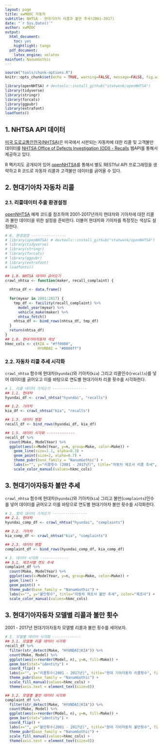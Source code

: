 ```yaml
---
layout: page
title: xwMOOC 자동차
subtitle: NHTSA - 현대기아차 리콜과 불만 추세(2001-2017)
date: "`r Sys.Date()`"
author: xwMOOC
output:
  html_document: 
    toc: yes
    hightlight: tango 
  pdf_document:
    latex_engine: xelatex
mainfont: NanumGothic
---
```


``` r
source("tools/chunk-options.R")
knitr::opts_chunk$set(echo = TRUE, warning=FALSE, message=FALSE, fig.width=12)

library(openNHTSA) # devtools::install_github("statwonk/openNHTSA")
library(tidyverse)
library(stringr)
library(forcats)
library(ggpubr)
library(extrafont)
loadfonts()

```

## 1. NHTSA API 데이터 {#nhtsa-api-data}

[미국 도로교통안전국(NHTSA)](https://www.nhtsa.gov/)은 미국에서 시판되는 자동차에 대한 리콜 및 고객불만 데이터를 
[NHTSA Office of Defects Investigation (ODI) - Recalls](https://one.nhtsa.gov/webapi/Default.aspx?Recalls/API/83) 웹API를 통해서 제공하고 있다.

R 팩키지도 공개되어 있어 [openNHTSA](https://github.com/statwonk/openNHTSA)를 통해서 별도 RESTful API 프로그래밍을 생략하고 R 코드로 
자동차 리콜과 고객불만 데이터를 긁어올 수 있다.

## 2. 현대기아차 자동차 리콜 {#nhtsa-api-recall}

### 2.1. 리콜데이터 추출 환경설정 {#nhtsa-api-recall-setup}

[openNHTSA](https://github.com/statwonk/openNHTSA) 예제 코드를 참조하여 2001-2017년까지 현대차와 기아차에 대한 리콜과 불만 데이터을 위한 설정을 준비한다.
더불어 현대차와 기아차를 특정짓는 색상도 설정한다.

``` r
# 0. 환경설정 ----------------
# library(openNHTSA) # devtools::install_github("statwonk/openNHTSA")
# library(tidyverse)
# library(stringr)
# library(forcats)
# library(ggpubr)
# library(extrafont)
# loadfonts()

## 1.0. NHTSA 데이터 긁어오기
crawl_nhtsa <- function(maker, recall_complaint) {
  
  nhtsa_df <- data.frame()
  
  for(myear in 2001:2017) {
    tmp_df <- facility(recall_complaint) %>%
      model_year(myear) %>%
      vehicle_make(maker) %>% 
      nhtsa_fetch()
    nhtsa_df <- bind_rows(nhtsa_df, tmp_df)
  }
  return(nhtsa_df)
}
## 1.0. 현대기아자동차 색상
hkmc_cols <- c(KIA = "#ff0000",
               HYUNDAI = "#0000ff")
```

### 2.2. 자동차 리콜 추세 시각화 {#nhtsa-api-recall-viz}

`crawl_nhtsa` 함수에 현대차(`hyundai`)와 기아차(`kia`) 그리고 리콜인수(`recalls`)를 넣어 데이터를 긁어오고 
이를 바탕으로 연도별 현대기아차 리콜 횟수를 시각화한다.

``` r
# 1. 리콜 데이터 가져오기 ----------------
## 1.1. 현대차 
hyundai_df <- crawl_nhtsa("hyundai", "recalls")

## 1.2. 기아차 
kia_df <- crawl_nhtsa("kia", "recalls")

## 1.3. 데이터 병합
recall_df <- bind_rows(hyundai_df, kia_df)

## 1.5. 데이터 시각화 -------------
recall_df %>% 
  count(Make, ModelYear) %>% 
  ggplot(aes(x=ModelYear, y=n, group=Make, color=Make)) +
    geom_line(size=1.1, alpha=0.3) +
    geom_point(size=2, alpha=0.7) +
    theme_pubr(base_family = "NanumGothic") +
    labs(x="", y="리콜횟수 (2001 - 2017년)", title="자동차 제조사 리콜 추세", color="제조사") +
    scale_color_manual(values=hkmc_cols)
```

## 3. 현대기아자동차 불만 추세 {#nhtsa-api-complaint}

`crawl_nhtsa` 함수에 현대차(`hyundai`)와 기아차(`kia`) 그리고 불만(`complaints`)인수를 넣어 데이터를 긁어오고 
이를 바탕으로 연도별 현대기아차 불만 횟수를 시각화한다.

``` r
# 2. 항의 데이터 가져오기 ----------------
## 2.1. 현대차 
hyundai_comp_df <- crawl_nhtsa("hyundai", "complaints")

## 2.2. 기아차 
kia_comp_df <- crawl_nhtsa("kia", "complaints")

## 2.3. 데이터 병합
complaint_df <- bind_rows(hyundai_comp_df, kia_comp_df) 

# 3. 데이터 시각화 -------------
## 3.1. 제조사별 연도 추세
complaint_df %>% 
  count(Make, ModelYear) %>% 
  ggplot(aes(x=ModelYear, y=n, group=Make, color=Make)) +
  geom_line() +
  geom_point() +
  theme_pubr(base_family = "NanumGothic") +
  labs(x="", y="불만횟수", title="자동차 제조사 불만 추세", color="제조사") +
  scale_color_manual(values=hkmc_cols)
```

## 3. 현대기아자동차 모델별 리콜과 불만 횟수 {#nhtsa-api-recall-complaint-by-model}

2001 - 2017년 현대기아자동차 모델별 리콜과 불만 횟수를 세어보자.

``` r
# 3. 모델별 데이터 시각화 -------------
## 3.1. 모델별 리콜 데이터 시각화
recall_df %>% 
  filter(str_detect(Make, "HYUNDAI|KIA")) %>% 
  count(Make, Model) %>% 
  ggplot(aes(x=reorder(Model, n), y=n, fill=Make)) +
  geom_bar(stat="identity") +
  coord_flip() +
  labs(x="", y="리콜횟수(2001 - 2017년)", title="현대 기아자동차 리콜횟수", fill="제조사") +
  theme_pubr(base_family = "NanumGothic") +
  scale_fill_manual(values=hkmc_cols) +
  theme(axis.text = element_text(size=8))

## 3.2. 모델별 불만 데이터 시각화
complaint_df %>% 
  filter(str_detect(Make, "HYUNDAI|KIA")) %>% 
  count(Make, Model) %>% 
  ggplot(aes(x=reorder(Model, n), y=n, fill=Make)) +
  geom_bar(stat="identity") +
  coord_flip() +
  labs(x="", y="불만횟수(2001 - 2017년)", title="현대 기아자동차 불만횟수", fill="제조사") +
  theme_pubr(base_family = "NanumGothic") +
  scale_fill_manual(values=hkmc_cols) +
  theme(axis.text = element_text(size=8))
```



